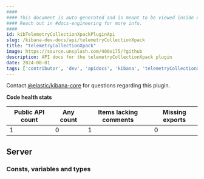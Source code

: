 ```yaml
---
####
#### This document is auto-generated and is meant to be viewed inside our experimental, new docs system.
#### Reach out in #docs-engineering for more info.
####
id: kibTelemetryCollectionXpackPluginApi
slug: /kibana-dev-docs/api/telemetryCollectionXpack
title: "telemetryCollectionXpack"
image: https://source.unsplash.com/400x175/?github
description: API docs for the telemetryCollectionXpack plugin
date: 2024-08-01
tags: ['contributor', 'dev', 'apidocs', 'kibana', 'telemetryCollectionXpack']
---
```




Contact [@elastic/kibana-core](https://github.com/orgs/elastic/teams/kibana-core) for questions regarding this plugin.

**Code health stats**

| Public API count  | Any count | Items lacking comments | Missing exports |
|-------------------|-----------|------------------------|-----------------|
| 1 | 0 | 1 | 0 |

## Server

### Consts, variables and types
<DocDefinitionList data={telemetryCollectionXpackObj.server.misc}/>

